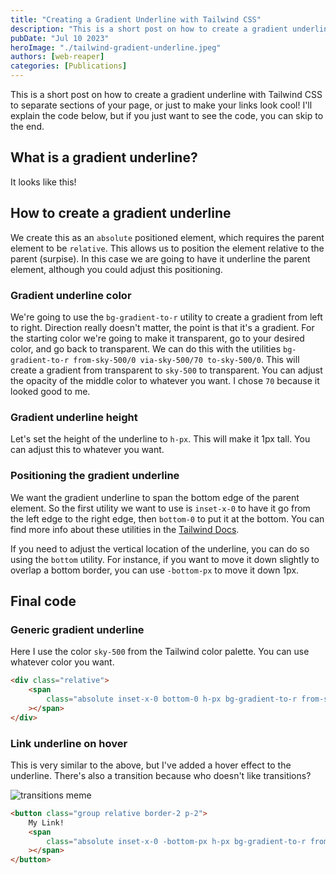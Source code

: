 ```yaml
---
title: "Creating a Gradient Underline with Tailwind CSS"
description: "This is a short post on how to create a gradient underline with Tailwind CSS to separate sections of your page, or just to make your links look cool!"
pubDate: "Jul 10 2023"
heroImage: "./tailwind-gradient-underline.jpeg"
authors: [web-reaper]
categories: [Publications]
---
```


This is a short post on how to create a gradient underline with Tailwind CSS to separate sections of your page, or just to make your links look cool! I'll explain the code below, but if you just want to see the code, you can skip to the end.

## What is a gradient underline?

It looks like this!

<div class="relative pb-4">
	<span class="absolute inset-x-1 -bottom-px h-px bg-gradient-to-r from-sky-500/0 via-sky-500/70 to-sky-500/0"></span>
</div>

## How to create a gradient underline

We create this as an `absolute` positioned element, which requires the parent element to be `relative`. This allows us to position the element relative to the parent (surpise). In this case we are going to have it underline the parent element, although you could adjust this positioning.

### Gradient underline color

We're going to use the `bg-gradient-to-r` utility to create a gradient from left to right. Direction really doesn't matter, the point is that it's a gradient. For the starting color we're going to make it transparent, go to your desired color, and go back to transparent. We can do this with the utilities `bg-gradient-to-r from-sky-500/0 via-sky-500/70 to-sky-500/0`. This will create a gradient from transparent to `sky-500` to transparent. You can adjust the opacity of the middle color to whatever you want. I chose `70` because it looked good to me.

### Gradient underline height

Let's set the height of the underline to `h-px`. This will make it 1px tall. You can adjust this to whatever you want.

### Positioning the gradient underline

We want the gradient underline to span the bottom edge of the parent element. So the first utility we want to use is `inset-x-0` to have it go from the left edge to the right edge, then `bottom-0` to put it at the bottom. You can find more info about these utilities in the [Tailwind Docs](https://tailwindcss.com/docs/top-right-bottom-left#placing-a-positioned-element).

If you need to adjust the vertical location of the underline, you can do so using the `bottom` utility. For instance, if you want to move it down slightly to overlap a bottom border, you can use `-bottom-px` to move it down 1px.

## Final code

### Generic gradient underline

Here I use the color `sky-500` from the Tailwind color palette. You can use whatever color you want.

```html
<div class="relative">
	<span
		class="absolute inset-x-0 bottom-0 h-px bg-gradient-to-r from-sky-500/0 via-sky-500/70 to-sky-500/0"
	></span>
</div>
```

### Link underline on hover

This is very similar to the above, but I've added a hover effect to the underline. There's also a transition because who doesn't like transitions?

![transitions meme](./spongebob-transitions.jpeg)

```html
<button class="group relative border-2 p-2">
	My Link!
	<span
		class="absolute inset-x-0 -bottom-px h-px bg-gradient-to-r from-sky-500/0 via-sky-500/70 to-sky-500/0 opacity-0 transition group-hover:opacity-100"
	></span>
</button>
```

